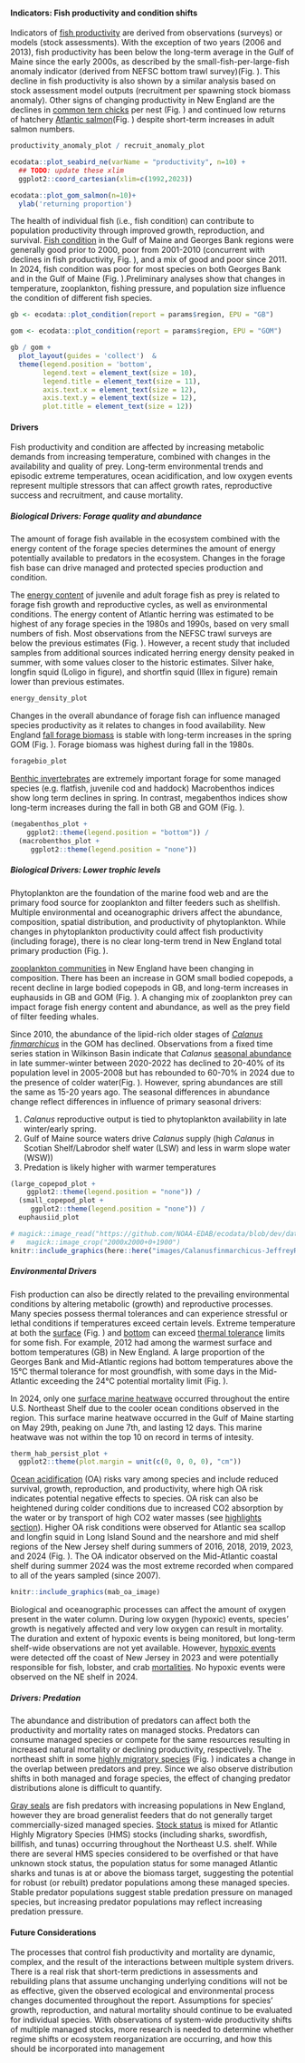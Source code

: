 #### Indicators: Fish productivity and condition shifts

Indicators of [fish productivity](https://noaa-edab.github.io/catalog/productivity_anomaly.html) are derived from observations (surveys) or models (stock assessments). With the exception of two years (2006 and 2013), fish productivity has been below the long-term average in the Gulf of Maine since the early 2000s, as described by the small-fish-per-large-fish anomaly indicator (derived from NEFSC bottom trawl survey)(Fig. \ref{fig:productivity-anomaly}). This decline in fish productivity is also shown by a similar analysis based on stock assessment model outputs (recruitment per spawning stock biomass anomaly). Other signs of changing productivity in New England are the declines in [common tern chicks](https://noaa-edab.github.io/catalog/seabird_ne.html) per nest (Fig. \ref{fig:seabird-ne-productivity}) and continued low returns of hatchery [Atlantic salmon](https://noaa-edab.github.io/catalog/gom_salmon.html)(Fig. \ref{fig:salmon}) despite short-term increases in adult salmon numbers.
```r
productivity_anomaly_plot / recruit_anomaly_plot
```

```r
ecodata::plot_seabird_ne(varName = "productivity", n=10) + 
  ## TODO: update these xlim
  ggplot2::coord_cartesian(xlim=c(1992,2023))
```

```r
ecodata::plot_gom_salmon(n=10)+
  ylab('returning proportion')
```
The health of individual fish (i.e., fish condition) can contribute to population productivity through improved growth, reproduction, and survival. [Fish condition](https://noaa-edab.github.io/catalog/condition.html) in the Gulf of Maine and Georges Bank regions were generally good prior to 2000, poor from 2001-2010 (concurrent with declines in fish productivity, Fig. \ref{fig:productivity-anomaly}), and a mix of good and poor since 2011. In 2024, fish condition was poor for most species on both Georges Bank and in the Gulf of Maine (Fig. \ref{fig:ne-cf}).Preliminary analyses show that changes in temperature, zooplankton, fishing pressure, and population size influence the condition of different fish species.
```r

gb <- ecodata::plot_condition(report = params$region, EPU = "GB")

gom <- ecodata::plot_condition(report = params$region, EPU = "GOM")

gb / gom + 
  plot_layout(guides = 'collect')  & 
  theme(legend.position = 'bottom',
        legend.text = element_text(size = 10),
        legend.title = element_text(size = 11),
        axis.text.x = element_text(size = 12),
        axis.text.y = element_text(size = 12),
        plot.title = element_text(size = 12))
```

#### Drivers 

Fish productivity and condition are affected by increasing metabolic demands from increasing temperature, combined with changes in the availability and quality of prey. Long-term environmental trends and episodic extreme temperatures, ocean acidification, and low oxygen events represent multiple stressors that can affect growth rates, reproductive success and recruitment, and cause mortality.

##### Biological Drivers: Forage quality and abundance

The amount of forage fish available in the ecosystem combined with the energy content of the forage species determines the amount of energy potentially available to predators in the ecosystem. Changes in the forage fish base can drive managed and protected species production and condition.

The [energy content](https://noaa-edab.github.io/catalog/energy_density.html) of juvenile and adult forage fish as prey is related to forage fish growth and reproductive cycles, as well as environmental conditions. The energy content of Atlantic herring was estimated to be highest of any forage species in the 1980s and 1990s, based on very small numbers of fish. Most observations from the NEFSC trawl surveys are below the previous estimates (Fig. \ref{fig:energy-density}). However, a recent study that included samples from additional sources indicated herring energy density peaked in summer, with some values closer to the historic estimates. Silver hake, longfin squid (Loligo in figure), and shortfin squid (Illex in figure) remain lower than previous estimates.

```r
energy_density_plot
```
Changes in the overall abundance of forage fish can influence managed species productivity as it relates to changes in food availability. New England [fall forage biomass](https://noaa-edab.github.io/catalog/forage_index.html) is stable with long-term increases in the spring GOM (Fig. \ref{fig:foragebio}). Forage biomass was highest during fall in the 1980s.

```r
foragebio_plot
```

[Benthic invertebrates](https://noaa-edab.github.io/catalog/benthos_index.html) are extremely important forage for some managed species (e.g. flatfish, juvenile cod and haddock) Macrobenthos indices show long term declines in spring. In contrast, megabenthos indices show long-term increases during the fall in both GB and GOM (Fig. \ref{fig:benthos}).

```r
(megabenthos_plot +  
    ggplot2::theme(legend.position = "bottom")) /
  (macrobenthos_plot +  
     ggplot2::theme(legend.position = "none"))
```

##### Biological Drivers: Lower trophic levels

Phytoplankton are the foundation of the marine food web and are the primary food source for zooplankton and filter feeders such as shellfish. Multiple environmental and oceanographic drivers affect the abundance, composition, spatial distribution, and productivity of phytoplankton. While changes in phytoplankton productivity could affect fish productivity (including forage), there is no clear long-term trend in New England total primary production (Fig. \ref{fig:primaray-production}).

[zooplankton communities](https://noaa-edab.github.io/catalog/zoo_abundance_anom.html)  in New England have been changing in composition. There has been an increase in GOM small bodied copepods, a recent decline in large bodied copepods in GB, and long-term increases in euphausids in GB and GOM (Fig. \ref{fig:zoopanom}). A changing mix of zooplankton prey can impact forage fish energy content and abundance, as well as the prey field of filter feeding whales.

Since 2010, the abundance of the lipid-rich older stages of  [*Calanus finmarchicus*](https://noaa-edab.github.io/catalog/wbts_mesozooplankton.html) in the GOM has declined. Observations from a fixed time series station in Wilkinson Basin  indicate that *Calanus* [seasonal abundance](https://noaa-edab.github.io/catalog/calanus_variation.html) in late summer-winter between 2020-2022 has declined to 20-40% of its population level in 2005-2008 but has rebounded to 60-70% in 2024 due to the presence of colder water(Fig. \ref{fig:zooplankton-season}). However, spring abundances are still the same as 15-20 years ago. The seasonal differences in abundance change reflect differences in influence of primary seasonal drivers:

1. *Calanus* reproductive output is tied to phytoplankton availability in late winter/early spring.
2. Gulf of Maine source waters drive *Calanus* supply (high *Calanus* in Scotian Shelf/Labrodor shelf water (LSW) and less in warm slope water (WSW))
3. Predation is likely higher with warmer temperatures


```r
(large_copepod_plot +  
    ggplot2::theme(legend.position = "none")) /
  (small_copepod_plot + 
     ggplot2::theme(legend.position = "none")) /
  euphausiid_plot
```

```r
# magick::image_read("https://github.com/NOAA-EDAB/ecodata/blob/dev/data-raw/workshop/images/RUNGE_Fig1_SeasonalandmultiannualabundanceofCalanusfinmarchicus-JeffreyRunge_2025.png?raw=true")|>
#   magick::image_crop("2000x2000+0+1900")
knitr::include_graphics(here::here("images/Calanusfinmarchicus-JeffreyRunge_2025.png"))
```

##### Environmental Drivers

Fish production can also be directly related to the prevailing environmental conditions by altering metabolic (growth) and reproductive processes. Many species possess thermal tolerances and can experience stressful or lethal conditions if temperatures exceed certain levels. Extreme temperature at both the [surface](https://noaa-edab.github.io/catalog/seasonal_oisst_anom.html) (Fig. \ref{fig:longterm-sst}) and [bottom](https://noaa-edab.github.io/catalog/bottom_temp_model_anom.html) can exceed [thermal tolerance](https://noaa-edab.github.io/catalog/thermal_habitat_gridded.html) limits for some fish. For example, 2012 had among the warmest surface and bottom temperatures (GB) in New England. A large proportion of the Georges Bank and Mid-Atlantic regions had bottom temperatures above the 15℃ thermal tolerance for most groundfish, with some days in the Mid-Atlantic exceeding the 24℃ potential mortality limit (Fig. \ref{fig:therm-hab-persist-2024}). 

In 2024, only one [surface marine heatwave](https://noaa-edab.github.io/catalog/heatwave_year.html) occurred throughout the entire U.S. Northeast Shelf due to the cooler ocean conditions observed in the region.  This surface marine heatwave occurred in the Gulf of Maine starting on May 29th, peaking on June 7th, and lasting 12 days.  This marine heatwave was not within the top 10 on record in terms of intesity.
```r
therm_hab_persist_plot +
  ggplot2::theme(plot.margin = unit(c(0, 0, 0, 0), "cm"))
```
[Ocean acidification](https://noaa-edab.github.io/catalog/ocean_acidification.html) (OA) risks vary among species and include reduced survival, growth, reproduction, and productivity, where high OA risk indicates potential negative effects to species. OA risk can also be heightened during colder conditions due to increased CO2 absorption by the water or by transport of high CO2 water masses (see [highlights section](#highlights)). Higher OA risk conditions were observed for Atlantic sea scallop and longfin squid in Long Island Sound and the nearshore and mid shelf regions of the New Jersey shelf during summers of 2016, 2018, 2019, 2023, and 2024 (Fig. \ref{fig:mab-oa-1} ). The OA indicator observed on the Mid-Atlantic coastal shelf during summer 2024 was the most extreme recorded when compared to all of the years sampled (since 2007). 

```r
knitr::include_graphics(mab_oa_image)
```

Biological and oceanographic processes can affect the amount of oxygen present in the water column. During low oxygen (hypoxic) events, species' growth is negatively affected and very low oxygen can result in mortality. The duration and extent of hypoxic events is being monitored, but long-term shelf-wide observations are not yet available. However, [hypoxic events](https://noaa-edab.github.io/catalog/observation_synthesis_2023.html) were detected off the coast of New Jersey in 2023 and were potentially responsible for fish, lobster, and crab [mortalities](https://sebsnjaesnews.rutgers.edu/2023/12/rutgers-scientists-observe-unusual-ocean-conditions-possibly-linked-to-mortality-in-marine-life-off-new-jersey/). No hypoxic events were observed on the NE shelf in 2024.

##### Drivers: Predation

The abundance and distribution of predators can affect both the productivity and mortality rates on managed stocks. Predators can consume managed species or compete for the same resources resulting in increased natural mortality or declining productivity, respectively. The northeast shift in some [highly migratory species](https://noaa-edab.github.io/catalog/cetacean_dist.html) (Fig. \ref{fig:protectedspp-dist-shifts}) indicates a change in the overlap between predators and prey. Since we also observe distribution shifts in both managed and forage species, the effect of changing predator distributions alone is difficult to quantify.

[Gray seals](https://noaa-edab.github.io/catalog/grayseal.html) are fish predators with increasing populations in New England, however they are broad generalist feeders that do not generally target commercially-sized managed species. [Stock status](https://noaa-edab.github.io/catalog/hms_stock_status.html) is mixed for Atlantic Highly Migratory Species (HMS) stocks (including sharks, swordfish, billfish, and tunas) occurring throughout the Northeast U.S. shelf. While there are several HMS species considered to be overfished or that have unknown stock status, the population status for some managed Atlantic sharks and tunas is at or above the biomass target, suggesting the potential for robust (or rebuilt) predator populations among these managed species. Stable predator populations suggest stable predation pressure on managed species, but increasing predator populations may reflect increasing predation pressure.

#### Future Considerations

The processes that control fish productivity and mortality are dynamic, complex, and the result of the interactions between multiple system drivers. There is a real risk that short-term predictions in assessments and rebuilding plans that assume unchanging underlying conditions will not be as effective, given the observed ecological and environmental process changes documented throughout the report. Assumptions for species’ growth, reproduction, and natural mortality should continue to be evaluated for individual species. With observations of system-wide productivity shifts of multiple managed stocks, more research is needed to determine whether regime shifts or ecosystem reorganization are occurring, and how this should be incorporated into management
